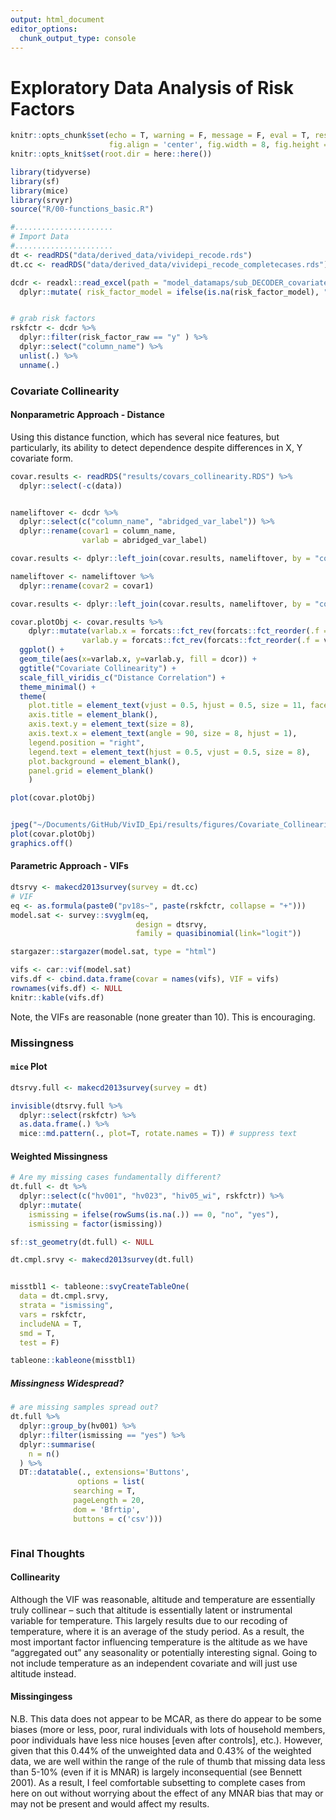 ```yaml
---
output: html_document
editor_options: 
  chunk_output_type: console
---
```


# Exploratory Data Analysis of Risk Factors

```r
knitr::opts_chunk$set(echo = T, warning = F, message = F, eval = T, results = 'hide',
                      fig.align = 'center', fig.width = 8, fig.height = 8)
knitr::opts_knit$set(root.dir = here::here())
```

```r
library(tidyverse)
library(sf)
library(mice)
library(srvyr)
source("R/00-functions_basic.R")

#......................
# Import Data
#......................
dt <- readRDS("data/derived_data/vividepi_recode.rds")
dt.cc <- readRDS("data/derived_data/vividepi_recode_completecases.rds")

dcdr <- readxl::read_excel(path = "model_datamaps/sub_DECODER_covariate_map_v3.xlsx", sheet = 1) %>% 
  dplyr::mutate( risk_factor_model = ifelse(is.na(risk_factor_model), "n", risk_factor_model) )


# grab risk factors
rskfctr <- dcdr %>% 
  dplyr::filter(risk_factor_raw == "y" ) %>% 
  dplyr::select("column_name") %>% 
  unlist(.) %>% 
  unname(.)


```



### Covariate Collinearity
#### Nonparametric Approach - Distance
Using this distance function, which has several nice features, but particularly, its ability to detect dependence despite differences in X, Y covariate form. 

```r
covar.results <- readRDS("results/covars_collinearity.RDS") %>% 
  dplyr::select(-c(data))


nameliftover <- dcdr %>% 
  dplyr::select(c("column_name", "abridged_var_label")) %>% 
  dplyr::rename(covar1 = column_name,
                varlab = abridged_var_label)

covar.results <- dplyr::left_join(covar.results, nameliftover, by = "covar1")

nameliftover <- nameliftover %>% 
  dplyr::rename(covar2 = covar1)

covar.results <- dplyr::left_join(covar.results, nameliftover, by = "covar2")

```

```r


covar.plotObj <- covar.results %>% 
    dplyr::mutate(varlab.x = forcats::fct_rev(forcats::fct_reorder(.f = varlab.x, .x = varlab.x, .fun = length)),
                varlab.y = forcats::fct_rev(forcats::fct_reorder(.f = varlab.y, .x = varlab.y, .fun = length))) %>% 
  ggplot() + 
  geom_tile(aes(x=varlab.x, y=varlab.y, fill = dcor)) + 
  ggtitle("Covariate Collinearity") +
  scale_fill_viridis_c("Distance Correlation") + 
  theme_minimal() + 
  theme(
    plot.title = element_text(vjust = 0.5, hjust = 0.5, size = 11, face = "bold"), 
    axis.title = element_blank(),
    axis.text.y = element_text(size = 8),
    axis.text.x = element_text(angle = 90, size = 8, hjust = 1),
    legend.position = "right",
    legend.text = element_text(hjust = 0.5, vjust = 0.5, size = 8),
    plot.background = element_blank(),
    panel.grid = element_blank()
    )

plot(covar.plotObj)


jpeg("~/Documents/GitHub/VivID_Epi/results/figures/Covariate_Collinearity.jpg", width = 11, height = 8, units = "in", res = 500)
plot(covar.plotObj)
graphics.off()


```



#### Parametric Approach - VIFs

```r

dtsrvy <- makecd2013survey(survey = dt.cc)
# VIF
eq <- as.formula(paste0("pv18s~", paste(rskfctr, collapse = "+")))
model.sat <- survey::svyglm(eq,
                            design = dtsrvy,
                            family = quasibinomial(link="logit"))

stargazer::stargazer(model.sat, type = "html") 

```
  
   
```r

vifs <- car::vif(model.sat)
vifs.df <- cbind.data.frame(covar = names(vifs), VIF = vifs) 
rownames(vifs.df) <- NULL
knitr::kable(vifs.df)

```
  
Note, the VIFs are reasonable (none greater than 10). This is encouraging. 



### Missingness

#### `mice` Plot

```r


dtsrvy.full <- makecd2013survey(survey = dt)

invisible(dtsrvy.full %>% 
  dplyr::select(rskfctr) %>% 
  as.data.frame(.) %>% 
  mice::md.pattern(., plot=T, rotate.names = T)) # suppress text
```


#### Weighted Missingness

```r
# Are my missing cases fundamentally different?
dt.full <- dt %>%
  dplyr::select(c("hv001", "hv023", "hiv05_wi", rskfctr)) %>%
  dplyr::mutate(
    ismissing = ifelse(rowSums(is.na(.)) == 0, "no", "yes"),
    ismissing = factor(ismissing))

sf::st_geometry(dt.full) <- NULL

dt.cmpl.srvy <- makecd2013survey(dt.full)


misstbl1 <- tableone::svyCreateTableOne(
  data = dt.cmpl.srvy,
  strata = "ismissing",
  vars = rskfctr,
  includeNA = T,
  smd = T,
  test = F)

tableone::kableone(misstbl1)

```

##### Missingness Widespread?

```r
# are missing samples spread out?
dt.full %>% 
  dplyr::group_by(hv001) %>% 
  dplyr::filter(ismissing == "yes") %>% 
  dplyr::summarise(
    n = n()
  ) %>% 
  DT::datatable(., extensions='Buttons',
               options = list(
              searching = T,
              pageLength = 20,
              dom = 'Bfrtip', 
              buttons = c('csv')))



```


### Final Thoughts
#### Collinearity
Although the VIF was reasonable, altitude and temperature are essentially truly collinear -- such that altitude is essentially latent or instrumental variable for temperature. This largely results due to our recoding of temperature, where it is an average of the study period. As a result, the most important factor influencing temperature is the altitude as we have "aggregated out" any seasonality or potentially interesting signal. Going to not include temperature as an independent covariate and will just use altitude instead.

#### Missingingess
N.B. This data does not appear to be MCAR, as there do appear to be some biases (more or less, poor, rural individuals with lots of household members, poor individuals have less nice houses [even after controls], etc.). However, given that this 0.44% of the unweighted data and 0.43% of the weighted data, we are well within the range of the rule of thumb that missing data less than 5-10% (even if it is MNAR) is largely inconsequential (see Bennett 2001). As a result, I feel comfortable subsetting to complete cases from here on out without worrying about the effect of any MNAR bias that may or may not be present and would affect my results.

